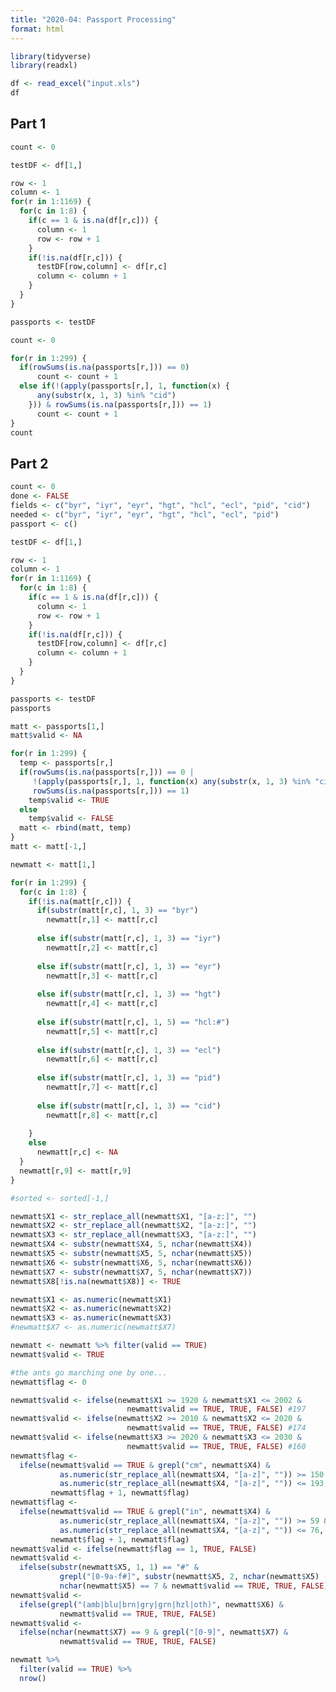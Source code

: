 ```yaml
---
title: "2020-04: Passport Processing"
format: html
---
```


```r
library(tidyverse)
library(readxl)

df <- read_excel("input.xls")
df
```

## Part 1

```r
count <- 0

testDF <- df[1,]

row <- 1
column <- 1
for(r in 1:1169) {
  for(c in 1:8) {
    if(c == 1 & is.na(df[r,c])) {
      column <- 1
      row <- row + 1
    }
    if(!is.na(df[r,c])) {
      testDF[row,column] <- df[r,c]
      column <- column + 1
    }
  }
}

passports <- testDF
```

```r
count <- 0

for(r in 1:299) {
  if(rowSums(is.na(passports[r,])) == 0)
      count <- count + 1
  else if(!(apply(passports[r,], 1, function(x) {
      any(substr(x, 1, 3) %in% "cid")
    })) & rowSums(is.na(passports[r,])) == 1)
      count <- count + 1
}
count
```

## Part 2

```r
count <- 0
done <- FALSE
fields <- c("byr", "iyr", "eyr", "hgt", "hcl", "ecl", "pid", "cid")
needed <- c("byr", "iyr", "eyr", "hgt", "hcl", "ecl", "pid")
passport <- c()

testDF <- df[1,]

row <- 1
column <- 1
for(r in 1:1169) {
  for(c in 1:8) {
    if(c == 1 & is.na(df[r,c])) {
      column <- 1
      row <- row + 1
    }
    if(!is.na(df[r,c])) {
      testDF[row,column] <- df[r,c]
      column <- column + 1
    }
  }
}

passports <- testDF
passports
```

```r
matt <- passports[1,]
matt$valid <- NA

for(r in 1:299) {
  temp <- passports[r,]
  if(rowSums(is.na(passports[r,])) == 0 | 
     !(apply(passports[r,], 1, function(x) any(substr(x, 1, 3) %in% "cid"))) & 
     rowSums(is.na(passports[r,])) == 1)
    temp$valid <- TRUE
  else
    temp$valid <- FALSE
  matt <- rbind(matt, temp)
}
matt <- matt[-1,]

newmatt <- matt[1,]

for(r in 1:299) {
  for(c in 1:8) {
    if(!is.na(matt[r,c])) {
      if(substr(matt[r,c], 1, 3) == "byr")
        newmatt[r,1] <- matt[r,c]
      
      else if(substr(matt[r,c], 1, 3) == "iyr") 
        newmatt[r,2] <- matt[r,c]
      
      else if(substr(matt[r,c], 1, 3) == "eyr")
        newmatt[r,3] <- matt[r,c]
      
      else if(substr(matt[r,c], 1, 3) == "hgt") 
        newmatt[r,4] <- matt[r,c]
    
      else if(substr(matt[r,c], 1, 5) == "hcl:#") 
        newmatt[r,5] <- matt[r,c]
      
      else if(substr(matt[r,c], 1, 3) == "ecl") 
        newmatt[r,6] <- matt[r,c]
      
      else if(substr(matt[r,c], 1, 3) == "pid") 
        newmatt[r,7] <- matt[r,c]
      
      else if(substr(matt[r,c], 1, 3) == "cid")
        newmatt[r,8] <- matt[r,c]
      
    }
    else
      newmatt[r,c] <- NA
  }
  newmatt[r,9] <- matt[r,9]
}

#sorted <- sorted[-1,]

newmatt$X1 <- str_replace_all(newmatt$X1, "[a-z:]", "")
newmatt$X2 <- str_replace_all(newmatt$X2, "[a-z:]", "")
newmatt$X3 <- str_replace_all(newmatt$X3, "[a-z:]", "")
newmatt$X4 <- substr(newmatt$X4, 5, nchar(newmatt$X4))
newmatt$X5 <- substr(newmatt$X5, 5, nchar(newmatt$X5))
newmatt$X6 <- substr(newmatt$X6, 5, nchar(newmatt$X6))
newmatt$X7 <- substr(newmatt$X7, 5, nchar(newmatt$X7))
newmatt$X8[!is.na(newmatt$X8)] <- TRUE

newmatt$X1 <- as.numeric(newmatt$X1)
newmatt$X2 <- as.numeric(newmatt$X2)
newmatt$X3 <- as.numeric(newmatt$X3)
#newmatt$X7 <- as.numeric(newmatt$X7)

newmatt <- newmatt %>% filter(valid == TRUE)
newmatt$valid <- TRUE

#the ants go marching one by one...
newmatt$flag <- 0

newmatt$valid <- ifelse(newmatt$X1 >= 1920 & newmatt$X1 <= 2002 & 
                          newmatt$valid == TRUE, TRUE, FALSE) #197
newmatt$valid <- ifelse(newmatt$X2 >= 2010 & newmatt$X2 <= 2020 & 
                          newmatt$valid == TRUE, TRUE, FALSE) #174
newmatt$valid <- ifelse(newmatt$X3 >= 2020 & newmatt$X3 <= 2030 & 
                          newmatt$valid == TRUE, TRUE, FALSE) #160
newmatt$flag <- 
  ifelse(newmatt$valid == TRUE & grepl("cm", newmatt$X4) & 
           as.numeric(str_replace_all(newmatt$X4, "[a-z]", "")) >= 150 & 
           as.numeric(str_replace_all(newmatt$X4, "[a-z]", "")) <= 193, 
         newmatt$flag + 1, newmatt$flag)
newmatt$flag <- 
  ifelse(newmatt$valid == TRUE & grepl("in", newmatt$X4) & 
           as.numeric(str_replace_all(newmatt$X4, "[a-z]", "")) >= 59 & 
           as.numeric(str_replace_all(newmatt$X4, "[a-z]", "")) <= 76, 
         newmatt$flag + 1, newmatt$flag)
newmatt$valid <- ifelse(newmatt$flag == 1, TRUE, FALSE)
newmatt$valid <- 
  ifelse(substr(newmatt$X5, 1, 1) == "#" & 
           grepl("[0-9a-f#]", substr(newmatt$X5, 2, nchar(newmatt$X5) - 1)) & 
           nchar(newmatt$X5) == 7 & newmatt$valid == TRUE, TRUE, FALSE)
newmatt$valid <- 
  ifelse(grepl("(amb|blu|brn|gry|grn|hzl|oth)", newmatt$X6) & 
           newmatt$valid == TRUE, TRUE, FALSE)
newmatt$valid <- 
  ifelse(nchar(newmatt$X7) == 9 & grepl("[0-9]", newmatt$X7) & 
           newmatt$valid == TRUE, TRUE, FALSE)

newmatt %>%
  filter(valid == TRUE) %>%
  nrow()
```
